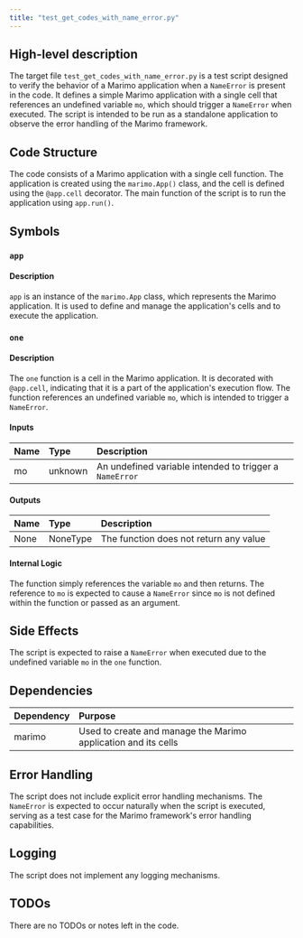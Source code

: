 ```yaml
---
title: "test_get_codes_with_name_error.py"
---
```


## High-level description

The target file `test_get_codes_with_name_error.py` is a test script designed to verify the behavior of a Marimo application when a `NameError` is present in the code. It defines a simple Marimo application with a single cell that references an undefined variable `mo`, which should trigger a `NameError` when executed. The script is intended to be run as a standalone application to observe the error handling of the Marimo framework.

## Code Structure

The code consists of a Marimo application with a single cell function. The application is created using the `marimo.App()` class, and the cell is defined using the `@app.cell` decorator. The main function of the script is to run the application using `app.run()`.

## Symbols

### `app`
#### Description
`app` is an instance of the `marimo.App` class, which represents the Marimo application. It is used to define and manage the application's cells and to execute the application.

### `one`
#### Description
The `one` function is a cell in the Marimo application. It is decorated with `@app.cell`, indicating that it is a part of the application's execution flow. The function references an undefined variable `mo`, which is intended to trigger a `NameError`.

#### Inputs
| Name | Type | Description |
|:-----|:-----|:------------|
| mo | unknown | An undefined variable intended to trigger a `NameError` |

#### Outputs
| Name | Type | Description |
|:-----|:-----|:------------|
| None | NoneType | The function does not return any value |

#### Internal Logic
The function simply references the variable `mo` and then returns. The reference to `mo` is expected to cause a `NameError` since `mo` is not defined within the function or passed as an argument.

## Side Effects

The script is expected to raise a `NameError` when executed due to the undefined variable `mo` in the `one` function.

## Dependencies

| Dependency | Purpose |
|:-----------|:--------|
| marimo | Used to create and manage the Marimo application and its cells |

## Error Handling

The script does not include explicit error handling mechanisms. The `NameError` is expected to occur naturally when the script is executed, serving as a test case for the Marimo framework's error handling capabilities.

## Logging

The script does not implement any logging mechanisms.

## TODOs

There are no TODOs or notes left in the code.